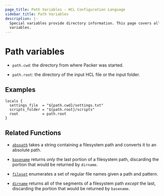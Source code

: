 ```yaml
---
page_title: Path Variables - HCL Configuration Language
sidebar_title: Path Variables
description: |-
  Special variables provide directory information. This page covers all path
  variables.
---
```


# Path variables

- `path.cwd`: the directory from where Packer was started.

- `path.root`: the directory of the input HCL file or the input folder.

## Examples

```HCL
locals {
  settings_file  = "${path.cwd}/settings.txt"
  scripts_folder = "${path.root}/scripts"
  root           = path.root
}
```

## Related Functions

- [`abspath`](/docs/hcl2/functions/file/abspath) takes a string containing
  a filesystem path and converts it to an absolute path.

- [`basename`](/docs/hcl2/functions/file/basename) returns _only_ the last
  portion of a filesystem path, discarding the portion that would be returned
  by `dirname`.

- [`fileset`](/docs/hcl2/functions/file/fileset) enumerates a set of
  regular file names given a path and pattern.

- [`dirname`](/docs/hcl2/functions/file/dirname) returns all of the
  segments of a filesystem path _except_ the last, discarding the portion that
  would be returned by `basename`.
